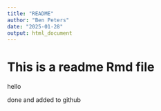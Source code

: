 ```yaml
---
title: "README"
author: "Ben Peters"
date: "2025-01-28"
output: html_document
---
```


# This is a readme Rmd file

hello

done and added to github
